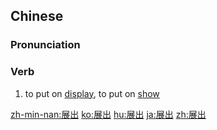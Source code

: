==Chinese==
{{zh-forms}}

===Pronunciation===
{{zh-pron
|m=zhǎnchū
|c=zin2 ceot1
|mn=tián-chhut
|cat=v
}}

===Verb===
{{zh-verb}}
# {{lb|zh|a display item in an event}} to put on [[display]], to put on [[show]]

[[zh-min-nan:展出]]
[[ko:展出]]
[[hu:展出]]
[[ja:展出]]
[[zh:展出]]